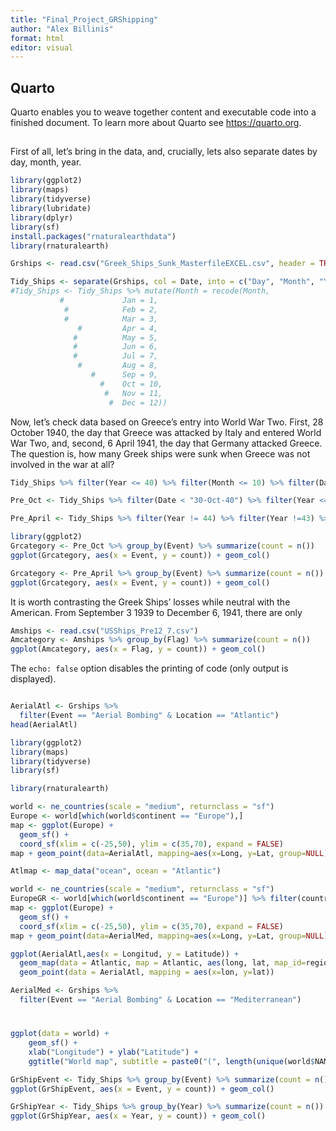 ```yaml
---
title: "Final_Project_GRShipping"
author: "Alex Billinis"
format: html
editor: visual
---
```


## Quarto

Quarto enables you to weave together content and executable code into a finished document. To learn more about Quarto see <https://quarto.org>.

## 

First of all, let's bring in the data, and, crucially, lets also separate dates by day, month, year.

```r
library(ggplot2)
library(maps)
library(tidyverse)
library(lubridate)
library(dplyr)
library(sf)
install.packages("rnaturalearthdata")
library(rnaturalearth)
```


```r
Grships <- read.csv("Greek_Ships_Sunk_MasterfileEXCEL.csv", header = TRUE)
```


```r
Tidy_Ships <- separate(Grships, col = Date, into = c("Day", "Month", "Year"), sep = "-", remove = FALSE)
#Tidy_Ships <- Tidy_Ships %>% mutate(Month = recode(Month,
           #             Jan = 1,
            #            Feb = 2,
            #            Mar = 3,
               #         Apr = 4,
              #          May = 5,
              #          Jun = 6,
              #          Jul = 7,
               #         Aug = 8,
                  #      Sep = 9,
                    #    Oct = 10,
                     #   Nov = 11,
                      #  Dec = 12))

```

Now, let's check data based on Greece's entry into World War Two. First, 28 October 1940, the day that Greece was attacked by Italy and entered World War Two, and, second, 6 April 1941, the day that Germany attacked Greece. The question is, how many Greek ships were sunk when Greece was not involved in the war at all?

```r
Tidy_Ships %>% filter(Year <= 40) %>% filter(Month <= 10) %>% filter(Day <= 28)
```

```r
Pre_Oct <- Tidy_Ships %>% filter(Date < "30-Oct-40") %>% filter(Year <= 40)
```

```r
Pre_April <- Tidy_Ships %>% filter(Year != 44) %>% filter(Year !=43) %>%  filter(Year != 42) %>% filter(Year <= 41) %>% filter(Date < "5-Apr-41")

```

```r
library(ggplot2)
Grcategory <- Pre_Oct %>% group_by(Event) %>% summarize(count = n())
ggplot(Grcategory, aes(x = Event, y = count)) + geom_col() 


```
```r
Grcategory <- Pre_April %>% group_by(Event) %>% summarize(count = n())
ggplot(Grcategory, aes(x = Event, y = count)) + geom_col()
```

It is worth contrasting the Greek Ships' losses while neutral with the American. From September 3 1939 to December 6, 1941, there are only

```r
Amships <- read.csv("USShips_Pre12_7.csv")
Amcategory <- Amships %>% group_by(Flag) %>% summarize(count = n()) 
ggplot(Amcategory, aes(x = Flag, y = count)) + geom_col()
```

The `echo: false` option disables the printing of code (only output is displayed).

```         
```

```r

AerialAtl <- Grships %>% 
  filter(Event == "Aerial Bombing" & Location == "Atlantic")
head(AerialAtl)
```

```r
library(ggplot2)
library(maps)
library(tidyverse)
library(sf)
```


```r
library(rnaturalearth)

```


```r
world <- ne_countries(scale = "medium", returnclass = "sf")
Europe <- world[which(world$continent == "Europe"),]
map <- ggplot(Europe) +
  geom_sf() +
  coord_sf(xlim = c(-25,50), ylim = c(35,70), expand = FALSE)
map + geom_point(data=AerialAtl, mapping=aes(x=Long, y=Lat, group=NULL), color='blue')
```

```r
Atlmap <- map_data("ocean", ocean = "Atlantic")
```

```r
world <- ne_countries(scale = "medium", returnclass = "sf")
EuropeGR <- world[which(world$continent == "Europe")] %>% filter(country == "Greece")
map <- ggplot(Europe) +
  geom_sf() +
  coord_sf(xlim = c(-25,50), ylim = c(35,70), expand = FALSE)
map + geom_point(data=AerialMed, mapping=aes(x=Long, y=Lat, group=NULL), color='blue')
```

```r
ggplot(AerialAtl,aes(x = Longitud, y = Latitude)) + 
  geom_map(data = Atlantic, map = Atlantic, aes(long, lat, map_id=region)) +
  geom_point(data = AerialAtl, mapping = aes(x=lon, y=lat))
```

```r
AerialMed <- Grships %>% 
  filter(Event == "Aerial Bombing" & Location == "Mediterranean")
```
#
```r
ggplot(data = world) +
    geom_sf() +
    xlab("Longitude") + ylab("Latitude") +
    ggtitle("World map", subtitle = paste0("(", length(unique(world$NAME)), " countries)"))
```

```r
GrShipEvent <- Tidy_Ships %>% group_by(Event) %>% summarize(count = n())
ggplot(GrShipEvent, aes(x = Event, y = count)) + geom_col()
```

```r
GrShipYear <- Tidy_Ships %>% group_by(Year) %>% summarize(count = n())
ggplot(GrShipYear, aes(x = Year, y = count)) + geom_col()
```

